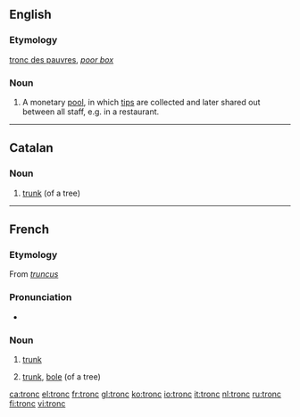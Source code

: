 ==English==

===Etymology===
{{etyl|fr}} [[tronc des pauvres]], ''[[poor box]]''

===Noun===
{{en-noun}}

# {{British}} A monetary [[pool]], in which [[tips]] are collected and later shared out between all staff, e.g. in a restaurant.

----

==Catalan==

===Noun===
{{infl|ca|noun|g=m}}

# [[trunk]] (of a tree)

----

==French==

===Etymology===
From {{etyl|la|fr}} ''[[truncus]]''

===Pronunciation===
* {{audio|Fr-tronc.ogg|audio}}

===Noun===
{{fr-noun|m}}

# {{anatomy|lang=fr}} [[trunk]]
# {{botany|lang=fr}} [[trunk]], [[bole]] (of a tree)

[[ca:tronc]]
[[el:tronc]]
[[fr:tronc]]
[[gl:tronc]]
[[ko:tronc]]
[[io:tronc]]
[[it:tronc]]
[[nl:tronc]]
[[ru:tronc]]
[[fi:tronc]]
[[vi:tronc]]
